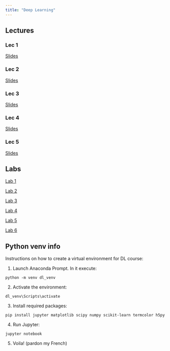 ```yaml
---
title: "Deep Learning"
---
```




## Lectures

### Lec 1

[Slides](dl_lec1.qmd)

### Lec 2

[Slides](dl_lec2.qmd)

### Lec 3

[Slides](dl_lec3.qmd)

### Lec 4

[Slides](dl_lec4.qmd)

### Lec 5

[Slides](dl_lec5.qmd)

## Labs

[Lab 1](./dl_lab1.qmd)

[Lab 2](./dl_lab2.qmd)

[Lab 3](./dl_lab3.qmd)

[Lab 4](./dl_lab4.qmd)

[Lab 5](./dl_lab5.qmd)

[Lab 6](./dl_lab6.qmd)

## Python venv info

Instructions on how to create a virtual environment for DL course:

1. Launch Anaconda Prompt. In it execute:

```
python -m venv dl_venv
```

2. Activate the environment:
```
dl_venv\Scripts\activate
```

3. Install required packages:
```
pip install jupyter matplotlib scipy numpy scikit-learn termcolor h5py
```

4. Run Jupyter:
```
jupyter notebook
```

5. Voila! (pardon my French)
